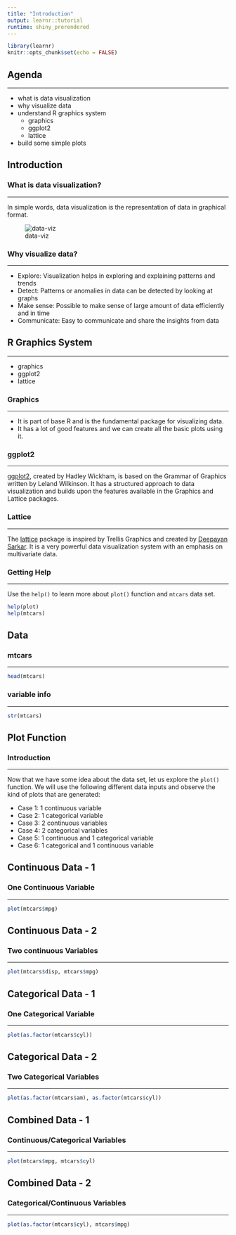 ```yaml
---
title: "Introduction"
output: learnr::tutorial
runtime: shiny_prerendered
---
```


```r
library(learnr)
knitr::opts_chunk$set(echo = FALSE)
```

## Agenda

<hr>

- what is data visualization
- why visualize data
- understand R graphics system
    - graphics
    - ggplot2
    - lattice
- build some simple plots


## Introduction

### What is data visualization?

<hr>

In simple words, data visualization is the representation of data in graphical format. 

![data-viz](data-viz.png)

### Why visualize data?

<hr>

- Explore: Visualization helps in exploring and explaining patterns and trends
- Detect: Patterns or anomalies in data can be detected by looking at graphs
- Make sense: Possible to make sense of large amount of data efficiently and in time
- Communicate: Easy to communicate and share the insights from data


## R Graphics System

<hr>

- graphics 
- ggplot2
- lattice

### Graphics

<hr>

- It is part of base R and is the fundamental package for visualizing data.
- It has a lot of good features and we can create all the basic plots using it.

### ggplot2

<hr>

[ggplot2](http://ggplot2.tidyverse.org/index.html), created by Hadley Wickham, is based on the Grammar of Graphics written by Leland Wilkinson. It has a structured approach to data visualization and builds upon the features available in the Graphics and Lattice packages.

### Lattice

<hr>

The [lattice](https://CRAN.R-project.org/package=lattice) package is inspired by Trellis Graphics and created by [Deepayan Sarkar](http://www.isid.ac.in/~deepayan/). It is a very powerful data visualization system with an emphasis on multivariate data.


### Getting Help

<hr>

Use the `help()` to learn more about `plot()` function and `mtcars` data set.

```r
help(plot)
help(mtcars)
```

## Data

### mtcars 

<hr>

```r
head(mtcars)
```

### variable info

<hr>

```r
str(mtcars)
```

## Plot Function

### Introduction

<hr>

Now that we have some idea about the data set, let us explore the `plot()` function. We will use the following different data inputs and observe the kind of plots that are generated:

- Case 1: 1 continuous variable
- Case 2: 1 categorical variable
- Case 3: 2 continuous variables
- Case 4: 2 categorical variables
- Case 5: 1 continuous and 1 categorical variable
- Case 6: 1 categorical and 1 continuous variable

## Continuous Data - 1

### One Continuous Variable

<hr>

```r
plot(mtcars$mpg)
```

## Continuous Data - 2

### Two continuous Variables

<hr>

```r
plot(mtcars$disp, mtcars$mpg)
```


## Categorical Data - 1

### One Categorical Variable

<hr>

```r
plot(as.factor(mtcars$cyl))
```

## Categorical Data - 2

### Two Categorical Variables

<hr>

```r
plot(as.factor(mtcars$am), as.factor(mtcars$cyl))
```

## Combined Data - 1

### Continuous/Categorical Variables

<hr>

```r
plot(mtcars$mpg, mtcars$cyl)
```

## Combined Data - 2

### Categorical/Continuous Variables

<hr>

```r
plot(as.factor(mtcars$cyl), mtcars$mpg)
```

